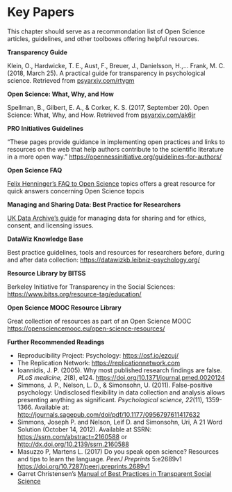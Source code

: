 # Key Papers {#key_papers}


This chapter should serve as a recommondation list of Open Science articles, guidelines, and other toolboxes offering helpful resources.

**Transparency Guide**

Klein, O., Hardwicke, T. E., Aust, F., Breuer, J., Danielsson, H.,... Frank, M. C. (2018, March 25). A practical guide for transparency in psychological science. Retrieved from [psyarxiv.com/rtygm](http://psyarxiv.com/rtygm)

**Open Science: What, Why, and How**

Spellman, B., Gilbert, E. A., & Corker, K. S. (2017, September 20). Open Science: What, Why, and How. Retrieved from [psyarxiv.com/ak6jr](http://psyarxiv.com/ak6jr)

**PRO Initiatives Guidelines**

"These pages provide guidance in implementing open practices and links to resources on the web that help authors contribute to the scientific literature in a more open way." [https://opennessinitiative.org/guidelines-for-authors/](https://opennessinitiative.org/guidelines-for-authors/)

**Open Science FAQ**

[Felix Henninger's FAQ to Open Science](https://felixhenninger.gitbooks.io/open-science-knowledge-base/content/) topics offers a great resource for quick answers concerning Open Science topcis

**Managing and Sharing Data: Best Practice for Researchers**

[UK Data Archive's guide](http://www.data-archive.ac.uk/media/2894/managingsharing.pdf) for managing data for sharing and for ethics, consent, and licensing issues.

**DataWiz Knowledge Base**

Best practice guidelines, tools and resources for researchers before, during and after data collection: [https://datawizkb.leibniz-psychology.org/](https://datawizkb.leibniz-psychology.org/)

**Resource Library by BITSS**

Berkeley Initiative for Transparency in the Social Sciences: [https://www.bitss.org/resource-tag/education/](https://www.bitss.org/resource-tag/education/)

**Open Science MOOC Resource Library**

Great collection of resources as part of an Open Science MOOC
[https://opensciencemooc.eu/open-science-resources/](https://opensciencemooc.eu/open-science-resources/)

**Further Recommended Readings**

*   Reproducibility Project: Psychology: [https://osf.io/ezcuj/](https://osf.io/ezcuj/)
*   The Replication Network: [https://replicationnetwork.com](https://replicationnetwork.com)
*   Ioannidis, J. P. (2005). Why most published research findings are false. _PLoS medicine, 2_(8), e124\. [https://doi.org/10.1371/journal.pmed.0020124](https://doi.org/10.1371/journal.pmed.0020124)
*   Simmons, J. P., Nelson, L. D., & Simonsohn, U. (2011). False-positive psychology: Undisclosed flexibility in data collection and analysis allows presenting anything as significant. _Psychological science, 22_(11)_,_ 1359-1366\. Available at: [http://journals.sagepub.com/doi/pdf/10.1177/0956797611417632](http://journals.sagepub.com/doi/pdf/10.1177/0956797611417632)
*   Simmons, Joseph P. and Nelson, Leif D. and Simonsohn, Uri, A 21 Word Solution (October 14, 2012). Available at SSRN: [https://ssrn.com/abstract=2160588](https://ssrn.com/abstract=2160588) or [http://dx.doi.org/10.2139/ssrn.2160588](http://dx.doi.org/10.2139/ssrn.2160588)
*   Masuzzo P, Martens L. (2017) Do you speak open science? Resources and tips to learn the language. _PeerJ Preprints_ 5:e2689v1 [https://doi.org/10.7287/peerj.preprints.2689v1](https://doi.org/10.7287/peerj.preprints.2689v1)
*   Garret Christensen's [Manual of Best Practices in Transparent Social Science](https://github.com/garretchristensen/BestPracticesManual/blob/master/Manual.pdf)
